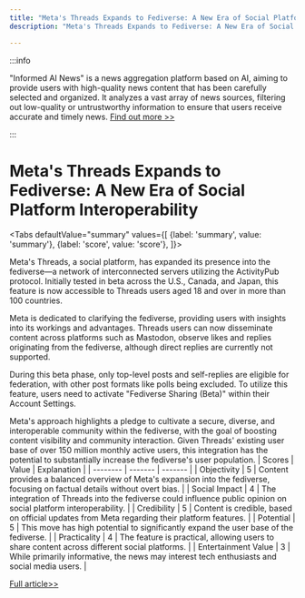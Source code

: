 ```yaml
---
title: "Meta's Threads Expands to Fediverse: A New Era of Social Platform Interoperability"
description: "Meta's Threads Expands to Fediverse: A New Era of Social Platform Interoperability"

---
```



:::info

"Informed AI News" is a news aggregation platform based on AI, aiming to provide users with high-quality news content that has been carefully selected and organized. It analyzes a vast array of news sources, filtering out low-quality or untrustworthy information to ensure that users receive accurate and timely news.  [Find out more >>](/)

:::

# Meta's Threads Expands to Fediverse: A New Era of Social Platform Interoperability


<Tabs
	defaultValue="summary"
	values={[
	{label: 'summary', value: 'summary'},
	{label: 'score', value: 'score'},
]}>
<TabItem value="summary">


Meta's Threads, a social platform, has expanded its presence into the fediverse—a network of interconnected servers utilizing the ActivityPub protocol. Initially tested in beta across the U.S., Canada, and Japan, this feature is now accessible to Threads users aged 18 and over in more than 100 countries.

Meta is dedicated to clarifying the fediverse, providing users with insights into its workings and advantages. Threads users can now disseminate content across platforms such as Mastodon, observe likes and replies originating from the fediverse, although direct replies are currently not supported.

During this beta phase, only top-level posts and self-replies are eligible for federation, with other post formats like polls being excluded. To utilize this feature, users need to activate "Fediverse Sharing (Beta)" within their Account Settings.

Meta's approach highlights a pledge to cultivate a secure, diverse, and interoperable community within the fediverse, with the goal of boosting content visibility and community interaction. Given Threads' existing user base of over 150 million monthly active users, this integration has the potential to substantially increase the fediverse's user population.
</TabItem>
<TabItem value="score">
	| Scores     | Value   | Explanation |
	| -------- | ------- | ------- |
	| Objectivity  | 5    | Content provides a balanced overview of Meta's expansion into the fediverse, focusing on factual details without overt bias.    |
	| Social Impact | 4     | The integration of Threads into the fediverse could influence public opinion on social platform interoperability.    |
	| Credibility    | 5    | Content is credible, based on official updates from Meta regarding their platform features.    |
	| Potential    | 5    | This move has high potential to significantly expand the user base of the fediverse.    |
	| Practicality    | 4    | The feature is practical, allowing users to share content across different social platforms.    |
	| Entertainment Value    | 3    | While primarily informative, the news may interest tech enthusiasts and social media users.    |
</TabItem>
</Tabs>

[Full article>>](https://techcrunch.com/2024/06/25/all-threads-users-can-now-share-to-the-open-social-web-aka-the-fediverse/)

